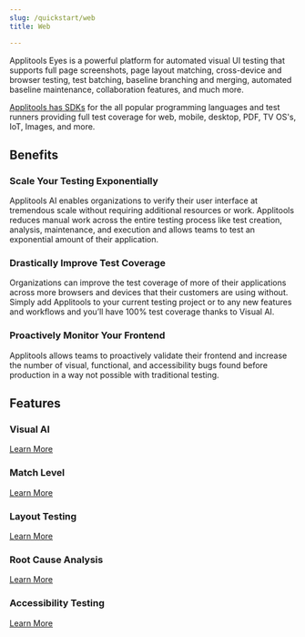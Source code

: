 ```yaml
---
slug: /quickstart/web
title: Web

---
```



Applitools Eyes is a powerful platform for automated visual UI testing that supports full page screenshots, page layout matching, cross-device and browser testing, test batching, baseline branching and merging, automated baseline maintenance, collaboration features, and much more.

[Applitools has SDKs](https://applitools.com/tutorial) for the all popular programming languages and test runners providing full test coverage for web, mobile, desktop, PDF, TV OS's, IoT, Images, and more.

## Benefits
### Scale Your Testing Exponentially
Applitools AI enables organizations to verify their user interface at tremendous scale without requiring additional resources or work. Applitools reduces manual work across the entire testing process like test creation, analysis, maintenance, and execution and allows teams to test an exponential amount of their application. 

### Drastically Improve Test Coverage
Organizations can improve the test coverage of more of their applications across more browsers and devices that their customers are using without. Simply add Applitools to your current testing project or to any new features and workflows and you’ll have 100% test coverage thanks to Visual AI.

### Proactively Monitor Your Frontend
Applitools allows teams to proactively validate their frontend and increase the number of visual, functional, and accessibility bugs found before production in a way not possible with traditional testing.

## Features

### Visual AI
[Learn More](/platform/applitools-eyes/visual-ai)
### Match Level
[Learn More](/platform/applitools-eyes/match-level)
### Layout Testing
[Learn More](/platform/applitools-eyes/layout-testing)
### Root Cause Analysis
[Learn More](/platform/applitools-eyes/root-cause-analysis)
### Accessibility Testing
[Learn More](/platform/applitools-eyes/accessibility)

